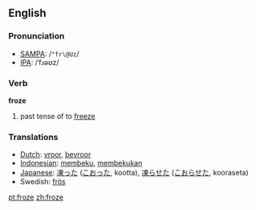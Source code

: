 ==English==
=== Pronunciation ===
*[[w:SAMPA|SAMPA]]: /<tt>"fr\@Uz</tt>/
*[[w:IPA|IPA]]: /ˈfɹəʊz/

=== Verb ===
'''froze'''

# past tense of to [[freeze]]

=== Translations ===
*[[Dutch]]: [[vroor]], [[bevroor]]
*[[Indonesian]]: [[beku|membeku]], [[beku|membekukan]]
*[[Japanese]]: [[凍った]] ([[こおった]], kootta), [[凍らせた]] ([[こおらせた]], kooraseta)
*Swedish: [[frös]]

[[pt:froze]]
[[zh:froze]]